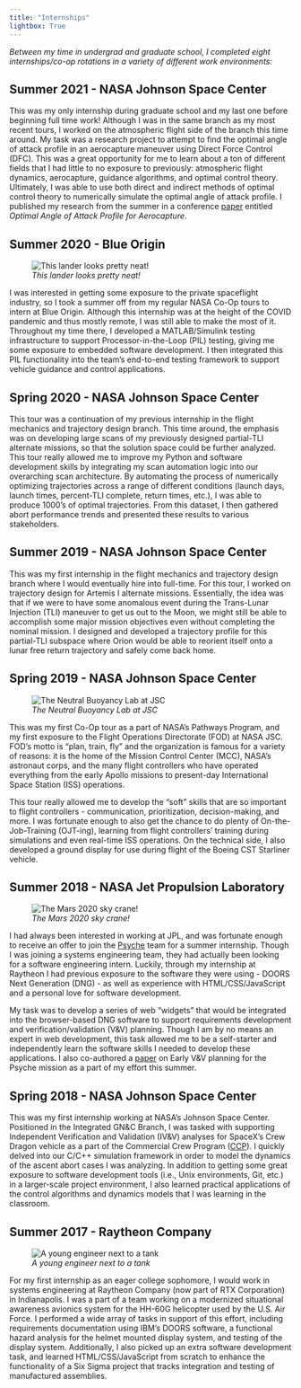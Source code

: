```yaml
---
title: "Internships"
lightbox: True
---
```


_Between my time in undergrad and graduate school, I completed eight internships/co-op rotations in a variety of different work environments:_

## Summer 2021 - NASA Johnson Space Center

This was my only internship during graduate school and my last one before beginning full time work! Although I was in the same branch as my most recent tours, I worked on the atmospheric flight side of the branch this time around. My task was a research project to attempt to find the optimal angle of attack profile in an aerocapture maneuver using Direct Force Control (DFC). This was a great opportunity for me to learn about a ton of different fields that I had little to no exposure to previously: atmospheric flight dynamics, aerocapture, guidance algorithms, and optimal control theory. Ultimately, I was able to use both direct and indirect methods of optimal control theory to numerically simulate the optimal angle of attack profile. I published my research from the summer in a conference [paper](/portfolio/publications/publications.qmd#optimal-angle-of-attack-control-for-aerocapture) entitled _Optimal Angle of Attack Profile for Aerocapture_.

## Summer 2020 - Blue Origin

::: {.wrap_pic .w30}
![_This lander looks pretty neat!_](Blue_Origin.JPG)
:::

I was interested in getting some exposure to the private spaceflight industry, so I took a summer off from my regular NASA Co-Op tours to intern at Blue Origin. Although this internship was at the height of the COVID pandemic and thus mostly remote, I was still able to make the most of it. Throughout my time there, I developed a MATLAB/Simulink testing infrastructure to support Processor-in-the-Loop (PIL) testing, giving me some exposure to embedded software development. I then integrated this PIL functionality into the team's end-to-end testing framework to support vehicle guidance and control applications.

## Spring 2020 - NASA Johnson Space Center

This tour was a continuation of my previous internship in the flight mechanics and trajectory design branch. This time around, the emphasis was on developing large scans of my previously designed partial-TLI alternate missions, so that the solution space could be further analyzed. This tour really allowed me to improve my Python and software development skills by integrating my scan automation logic into our overarching scan architecture. By automating the process of numerically optimizing trajectories across a range of different conditions (launch days, launch times, percent-TLI complete, return times, etc.), I was able to produce 1000's of optimal trajectories. From this dataset, I then gathered abort performance trends and presented these results to various stakeholders. 

## Summer 2019 - NASA Johnson Space Center

This was my first internship in the flight mechanics and trajectory design branch where I would eventually hire into full-time. For this tour, I worked on trajectory design for Artemis I alternate missions. Essentially, the idea was that if we were to have some anomalous event during the Trans-Lunar Injection (TLI) maneuver to get us out to the Moon, we might still be able to accomplish some major mission objectives even without completing the nominal mission. I designed and developed a trajectory profile for this partial-TLI subspace where Orion would be able to reorient itself onto a lunar free return trajectory and safely come back home.

## Spring 2019 - NASA Johnson Space Center

::: {.wrap_pic .w30}
![_The Neutral Buoyancy Lab at JSC_](NBL.JPG)
:::

This was my first Co-Op tour as a part of NASA's Pathways Program, and my first exposure to the Flight Operations Directorate (FOD) at NASA JSC. FOD's motto is "plan, train, fly" and the organization is famous for a variety of reasons: it is the home of the Mission Control Center (MCC), NASA's astronaut corps, and the many flight controllers who have operated everything from the early Apollo missions to present-day International Space Station (ISS) operations.

This tour really allowed me to develop the "soft" skills that are so important to flight controllers - communication, prioritization, decision-making, and more. I was fortunate enough to also get the chance to do plenty of On-the-Job-Training (OJT-ing), learning from flight controllers' training during simulations and even real-time ISS operations. On the technical side, I also developed a ground display for use during flight of the Boeing CST Starliner vehicle. 


## Summer 2018 - NASA Jet Propulsion Laboratory

::: {.wrap_pic .w30}
![_The Mars 2020 sky crane!_](JPL.JPG)
:::

I had always been interested in working at JPL, and was fortunate enough to receive an offer to join the [Psyche](https://www.jpl.nasa.gov/missions/psyche) team for a summer internship. Though I was joining a systems engineering team, they had actually been looking for a software engineering intern. Luckily, through my internship at Raytheon I had previous exposure to the software they were using - DOORS Next Generation (DNG) - as well as experience with HTML/CSS/JavaScript and a personal love for software development. 

My task was to develop a series of web "widgets" that would be integrated into the browser-based DNG software to support requirements development and verification/validation (V&V) planning. Though I am by no means an expert in web development, this task allowed me to be a self-starter and independently learn the software skills I needed to develop these applications. I also co-authored a [paper](/portfolio/publications/publications.qmd#psyche-early-project-verification-validation-planning-development) on Early V&V planning for the Psyche mission as a part of my effort this summer. 

## Spring 2018 - NASA Johnson Space Center

This was my first internship working at NASA's Johnson Space Center. Positioned in the Integrated GN&C Branch, I was tasked with supporting Independent Verification and Validation (IV&V) analyses for SpaceX's Crew Dragon vehicle as a part of the Commercial Crew Program ([CCP](https://www.nasa.gov/humans-in-space/commercial-space/commercial-crew-program/)). I quickly delved into our C/C++ simulation framework in order to model the dynamics of the ascent abort cases I was analyzing. In addition to getting some great exposure to software development tools (i.e., Unix environments, Git, etc.) in a larger-scale project environment, I also learned practical applications of the control algorithms and dynamics models that I was learning in the classroom. 

## Summer 2017 - Raytheon Company

::: {.wrap_pic .w30}
![_A young engineer next to a tank_](Raytheon.JPG)
:::

For my first internship as an eager college sophomore, I would work in systems engineering at Raytheon Company (now part of RTX Corporation) in Indianapolis. I was a part of a team working on a modernized situational awareness avionics system for the HH-60G helicopter used by the U.S. Air Force. I performed a wide array of tasks in support of this effort, including requirements documentation using IBM's DOORS software, a functional hazard analysis for the helmet mounted display system, and testing of the display system. Additionally, I also picked up an extra software development task, and learned HTML/CSS/JavaScript from scratch to enhance the functionality of a Six Sigma project that tracks integration and testing of manufactured assemblies. 
